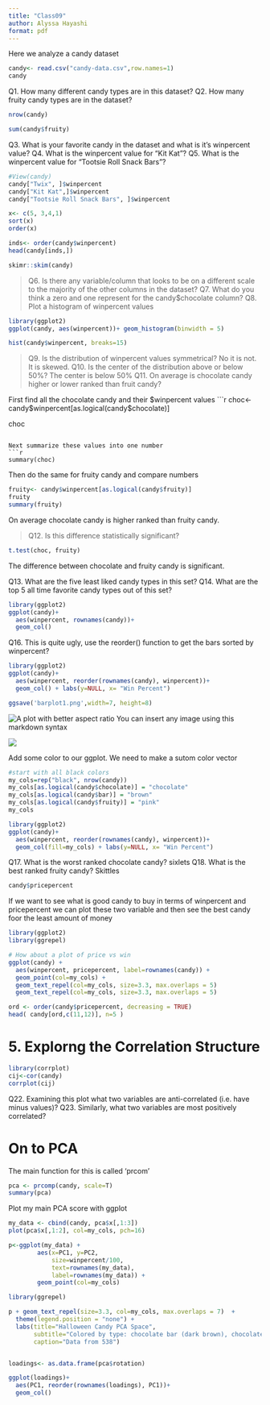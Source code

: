 ```yaml
---
title: "Class09"
author: Alyssa Hayashi
format: pdf
---
```


Here we analyze a candy dataset 

```r
candy<- read.csv("candy-data.csv",row.names=1)
candy
```
Q1. How many different candy types are in this dataset?
Q2. How many fruity candy types are in the dataset?

```r
nrow(candy)
```

```r
sum(candy$fruity)
```

Q3. What is your favorite candy in the dataset and what is it’s winpercent value?
Q4. What is the winpercent value for “Kit Kat”?
Q5. What is the winpercent value for “Tootsie Roll Snack Bars”?

```r
#View(candy)
candy["Twix", ]$winpercent
candy["Kit Kat",]$winpercent
candy["Tootsie Roll Snack Bars", ]$winpercent
```

```r
x<- c(5, 3,4,1)
sort(x)
order(x)
```

```r
inds<- order(candy$winpercent)
head(candy[inds,])
```

```r
skimr::skim(candy)
```

>Q6. Is there any variable/column that looks to be on a different scale to the majority of the other columns in the dataset?
>Q7. What do you think a zero and one represent for the candy$chocolate column?
>Q8. Plot a histogram of winpercent values

```r
library(ggplot2)
ggplot(candy, aes(winpercent))+ geom_histogram(binwidth = 5)
```
```r
hist(candy$winpercent, breaks=15)
```

>Q9. Is the distribution of winpercent values symmetrical?
No it is not. It is skewed.
>Q10. Is the center of the distribution above or below 50%?
The center is below 50%
>Q11. On average is chocolate candy higher or lower ranked than fruit candy?

First find all the chocolate candy and their $winpercent values 
```r
choc<- candy$winpercent[as.logical(candy$chocolate)]

choc
```

Next summarize these values into one number 
```r
summary(choc)
```

Then do the same for fruity candy and compare numbers 

```r
fruity<- candy$winpercent[as.logical(candy$fruity)]
fruity
summary(fruity)
```
On average chocolate candy is higher ranked than fruity candy. 

>Q12. Is this difference statistically significant?

```r
t.test(choc, fruity)
```
The difference between chocolate and fruity candy is significant. 

Q13. What are the five least liked candy types in this set?
Q14. What are the top 5 all time favorite candy types out of this set?

```r
library(ggplot2)
ggplot(candy)+
  aes(winpercent, rownames(candy))+
  geom_col()
```

Q16. This is quite ugly, use the reorder() function to get the bars sorted by winpercent?
```r
library(ggplot2)
ggplot(candy)+
  aes(winpercent, reorder(rownames(candy), winpercent))+
  geom_col() + labs(y=NULL, x= "Win Percent")

ggsave('barplot1.png',width=7, height=8)
```
![A plot with better aspect ratio](barplot1.png)
You can insert any image using this markdown syntax 

![](https://bioboot.github.io/bimm143_W24/assets/img/logo.png)


Add some color to our ggplot. We need to make a sutom color vector 

```r
#start with all black colors
my_cols=rep("black", nrow(candy))
my_cols[as.logical(candy$chocolate)] = "chocolate"
my_cols[as.logical(candy$bar)] = "brown"
my_cols[as.logical(candy$fruity)] = "pink"
my_cols

library(ggplot2)
ggplot(candy)+
  aes(winpercent, reorder(rownames(candy), winpercent))+
  geom_col(fill=my_cols) + labs(y=NULL, x= "Win Percent")
```

Q17. What is the worst ranked chocolate candy?
sixlets 
Q18. What is the best ranked fruity candy?
Skittles 

```r
candy$pricepercent
```

If we want to see what is good candy to buy in terms of winpercent and pricepercent we can plot these two variable and then see the best candy foor the least amount of money

```r
library(ggplot2)
library(ggrepel)

# How about a plot of price vs win
ggplot(candy) +
  aes(winpercent, pricepercent, label=rownames(candy)) +
  geom_point(col=my_cols) + 
  geom_text_repel(col=my_cols, size=3.3, max.overlaps = 5)
  geom_text_repel(col=my_cols, size=3.3, max.overlaps = 5)
```

```r
ord <- order(candy$pricepercent, decreasing = TRUE)
head( candy[ord,c(11,12)], n=5 )
```

# 5. Explorng the Correlation Structure

```r
library(corrplot)
cij<-cor(candy)
corrplot(cij)
```
Q22. Examining this plot what two variables are anti-correlated (i.e. have minus values)?
Q23. Similarly, what two variables are most positively correlated?


# On to PCA

The main function for this is called 'prcom'  

```r
pca <- prcomp(candy, scale=T)
summary(pca)
```

Plot my main PCA score with ggplot 
```r
my_data <- cbind(candy, pca$x[,1:3])
plot(pca$x[,1:2], col=my_cols, pch=16)
```
```r
p<-ggplot(my_data) + 
        aes(x=PC1, y=PC2, 
            size=winpercent/100,  
            text=rownames(my_data),
            label=rownames(my_data)) +
        geom_point(col=my_cols)
```
```r
library(ggrepel)

p + geom_text_repel(size=3.3, col=my_cols, max.overlaps = 7)  + 
  theme(legend.position = "none") +
  labs(title="Halloween Candy PCA Space",
       subtitle="Colored by type: chocolate bar (dark brown), chocolate other (light brown), fruity (red), other (black)",
       caption="Data from 538")
```


```r

```

```r
loadings<- as.data.frame(pca$rotation)

ggplot(loadings)+
  aes(PC1, reorder(rownames(loadings), PC1))+
  geom_col()
```


